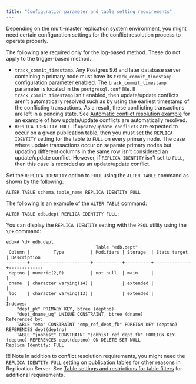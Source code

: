 ```yaml
---
title: "Configuration parameter and table setting requirements"
---
```


<div id="configuration_para_and_table_setting" class="registered_link"></div>

Depending on the multi-master replication system environment, you might need certain configuration settings for the conflict resolution process to operate properly.

The following are required only for the log-based method. These do not apply to the trigger-based method.

-   `track_commit_timestamp`. Any Postgres 9.6 and later database server containing a primary node must have its `track_commit_timestamp` configuration parameter enabled. The `track_commit_timestamp` parameter is located in the `postgresql.conf` file. If `track_commit_timestamp` isn't enabled, then update/update conflicts aren't automatically resolved such as by using the earliest timestamp of the conflicting transactions. As a result, these conflicting transactions are left in a pending state. See [Automatic conflict resolution example](07_auto_conflict_resolution_eg/#auto_conflict_resolution_eg) for an example of how update/update conflicts are automatically resolved.
-   `REPLICA IDENTITY FULL`. If `update/update conflicts` are expected to occur on a given publication table, then you must set the `REPLICA IDENTITY` setting for the table to `FULL` on every primary node. The case where update transactions occur on separate primary nodes but updating different columns in the same row isn't considered an update/update conflict. However, if `REPLICA IDENTITY` isn't set to `FULL`, then this case is recorded as an update/update conflict.

Set the `REPLICA IDENTITY` option to `FULL` using the `ALTER TABLE` command as shown by the following:

```text
ALTER TABLE schema.table_name REPLICA IDENTITY FULL
```

The following is an example of the `ALTER TABLE` command:

```text
ALTER TABLE edb.dept REPLICA IDENTITY FULL;
```

You can display the `REPLICA IDENTITY` setting with the `PSQL` utility using the `\d+` command:

```text
edb=# \d+ edb.dept
                                  Table "edb.dept"
 Column |         Type          | Modifiers | Storage  | Stats target | Description
--------+-----------------------+-----------+----------+--------------+-------------
 deptno | numeric(2,0)          | not null  | main     |              |
 dname  | character varying(14) |           | extended |              |
 loc    | character varying(13) |           | extended |              |
Indexes:
    "dept_pk" PRIMARY KEY, btree (deptno)
    "dept_dname_uq" UNIQUE CONSTRAINT, btree (dname)
Referenced by:
    TABLE "emp" CONSTRAINT "emp_ref_dept_fk" FOREIGN KEY (deptno) REFERENCES dept(deptno)
    TABLE "jobhist" CONSTRAINT "jobhist_ref_dept_fk" FOREIGN KEY (deptno) REFERENCES dept(deptno) ON DELETE SET NULL
Replica Identity: FULL
```

!!! Note
    In addition to conflict resolution requirements, you might need the `REPLICA IDENTITY FULL` setting on publication tables for other reasons in Replication Server. See [Table settings and restrictions for table filters](../../02_overview/02_replication_concepts_and_definitions/13_table_filters/#table_settings_and_restrictions_for_table_filters) for additional requirements.
